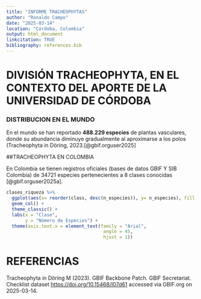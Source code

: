 ```yaml
---
title: "INFORME TRACHEOPHYTAS"
author: "Ronaldo Campo"
date: "2025-03-14"
location: "Córdoba, Colombia"
output: html_document
linkcitation: TRUE 
bibliography: references.bib
---
```


# DIVISIÓN TRACHEOPHYTA, EN EL CONTEXTO DEL APORTE DE LA UNIVERSIDAD DE CÓRDOBA


### DISTRIBUCION EN EL MUNDO

En el mundo se han reportado **488.229 especies** de plantas vasculares, donde su abundancia diminuye gradualmente al aproximarse a los polos (Tracheophyta in Döring, 2023.[@gbif.orguser2025]


##TRACHEOPHYTA EN COLOMBIA

En Colombia se tienen registros oficiales (bases de datos GBIF Y SIB Colombia) de 34721 especies pertenecientes a 8 clases conocidas [@gbif.orguser2025a].


```r
clases_riqueza %>% 
  ggplot(aes(x= reorder(class, desc(n_especies)), y= n_especies), fill = "gray") +
  geom_col() +
  theme_classic() +
  labs(x = "Clase",
       y = "Número de Especies") +
  theme(axis.text.x = element_text(family = "Arial",
                                    angle = 45,
                                    hjust = 1))
```



# REFERENCIAS

Tracheophyta in Döring M (2023). GBIF Backbone Patch. GBIF Secretariat. Checklist dataset <https://doi.org/10.15468/l07d61> accessed via GBIF.org on 2025-03-14.
